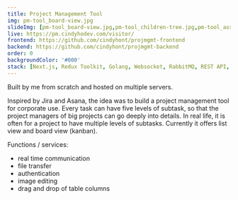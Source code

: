 ```yaml
---
title: Project Management Tool
img: pm-tool_board-view.jpg
slideImg: [pm-tool_board-view.jpg,pm-tool_children-tree.jpg,pm-tool_assigned-to-me.jpg,pm-tool_dashboard-by-status.jpg,pm-tool_avatar.jpg]
live: https://pm.cindyhodev.com/visitor/
frontend: https://github.com/cindyhont/projmgmt-frontend
backend: https://github.com/cindyhont/projmgmt-backend
order: 0
backgroundColor: '#000'
stack: [Next.js, Redux Toolkit, Golang, Websocket, RabbitMQ, REST API, PostgreSQL, Nginx, Canvas]
---
```

<p>Built by me from scratch and hosted on multiple servers.</p>
<p>
Inspired by Jira and Asana, the idea was to build a project management tool for corporate use.
Every task can have five levels of subtask, so that the project managers of big projects can go deeply into details. In real life, it is often for a project to have multiple levels of subtasks.
Currently it offers list view and board view (kanban).
</p>
<p>Functions / services:</p>
<ul class="list">
    <li>real time communication</li>
    <li>file transfer</li>
    <li>authentication</li>
    <li>image editing</li>
    <li>drag and drop of table columns</li>
</ul>
<!-- excerpt end -->